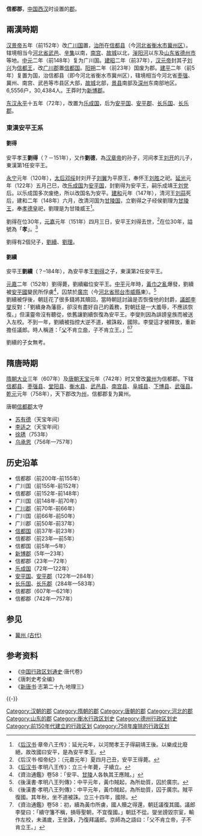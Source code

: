 {{unreferenced|time=2013-2-5}}
'''信都郡'''，[[中国|中国]][[西汉|西汉]]时设置的[[郡|郡]]。

==兩漢時期==
[[汉景帝|汉景帝]]五年（前152年）改[[广川国|广川国]]置，[[治所|治所]]在[[信都县_(西汉)|信都县]]（今[[河北省|河北省]][[衡水市|衡水市]][[冀州区|冀州区]]）。辖境相当今[[河北省|河北省]][[武邑县|武邑]]、[[辛集市|辛集]]以南，[[南宫市|南宫]]、[[故城县|故城]]以北，[[滏阳河|滏阳河]]以东及[[山东省|山东省]][[德州市|德州市]]等地。[[中元|中元]]二年（前148年）复为广川国。[[建昭|建昭]]二年（前37年），[[汉元帝|汉元帝]]封其子[[刘兴_(中山王)|刘兴]]为[[信都王|信都王]]，改[[广川郡|广川郡]]置[[信都国|信都国]]。[[阳朔_(西汉)|阳朔]]二年（前23年）国废为郡。[[建平_(西汉)|建平]]二年（前5年）复置为国，治信都县（即今河北省衡水市冀州区），辖境相当今河北省[[枣强县|枣强]]、冀州、南宫、武邑等市县区大部，[[故城县|故城]]北部，[[景县|景县]]南部及[[深州市|深州]]东南部地区。6,5556户，30,4384人。王莽时为[[新博郡|新博郡]]。

[[东汉|东汉]][[永平_(东汉)|永平]]十五年（72年），改置为[[乐成国|乐成国]]，后为[[安平国|安平国]]、[[安平郡_(东汉)|安平郡]]、[[长乐国|长乐国]]、[[长乐郡_(西晋)|长乐郡]]。

===東漢安平王系===
====劉得====
安平孝王'''劉得'''（？－151年），又作'''劉德'''，為[[汉章帝|汉章帝]]的孙子，河间孝王[[劉開_(漢朝)|刘开]]的儿子，東漢第1任安平王。

[[永宁_(东汉)|永宁]]元年（120年），[[太后|太后]][[邓绥|邓绥]]封刘开子[[刘翼|刘翼]]为平原王，奉怀王[[劉勝_(平原王)|刘胜]]之祀。[[延光|延光]]元年（122年）五月己巳，改[[乐成国|乐成国]]为[[安平国|安平国]]，封劉得为安平王，嗣乐成靖王[[刘党|刘党]]后。以乐成国多次废绝，所以改国名为安平。[[建和_(东汉)|建和]]元年（147年），清河王[[刘蒜|刘蒜]]死后，建和二年（148年）六月，改清河国为[[甘陵国|甘陵国]]，立劉得之子经侯劉理为[[甘陵王|甘陵王]]，奉[[刘庆_(东汉)|孝德皇]]祀，劉理是为甘陵威王<ref>《[[后汉书|后汉书]]·章帝八王传》：延光元年，以河閒孝王子得嗣靖王後。以樂成比廢絕，故改國曰安平，是為安平孝王。</ref>。

劉得在位30年，[[元嘉_(东汉)|元嘉]]元年（151年）四月三日，安平王刘得去世，<ref>《后汉书·桓帝纪》：〔元嘉元年〕夏四月己丑，安平王得薨。</ref>在位30年，謚號為「'''孝'''」。<ref>《[[后汉书|后汉书]]·孝明八王传》：立三十年薨，子續立。</ref>

劉得有2個兒子，[[劉續_(安平王)|劉續]]、[[劉理_(甘陵王)|劉理]]。

====劉續====
安平王'''劉續'''（？–184年），為安平孝王[[劉得_(安平王)|劉得]]之子，東漢第2任安平王。

[[元嘉_(东汉)|元嘉]]二年（152年）劉得薨，劉續繼位安平王。[[中平|中平]]元年時，[[黃巾之亂|黃巾之亂]]爆發，劉續被[[安平國|安平國]]變民所俘虜<ref>《資治通鑑》卷58：「安平、[[甘陵國|甘陵]]人各執其王應賊。」</ref>，囚禁於[[廣宗|廣宗]]（今[[河北省|河北省]][[邢台市|邢台市]][[威縣|威縣]]東）。<ref>《後漢書·孝明八王列傳》：中平元年，黃巾賊起，為所劫質，囚於廣宗。</ref><br>

劉續被俘後，朝廷花了很多錢將其贖回，當時朝廷討論是否恢復他的封爵，[[議郎|議郎]][[李燮|李燮]]反對：「劉續身為藩臣，卻沒有盡好自己的義務，對朝廷是一大羞辱，不應該恢復。」但漢靈帝沒有聽從，依舊讓劉續恢復為安平王。李燮則因為誹謗皇族而被送入左校。不到一年，劉續被指控大逆不道，被誅殺，國除。李燮這才被釋放，重新擔任議郎。時人稱道：「[[李固|父]]不肯立[[漢質帝|帝]]，子不肯立王。」<ref>《後漢書·孝明八王列傳》：中平元年，黃巾賊起，為所劫質，囚于廣宗。賊平復國。其年秋，坐不道被誅。立三十四年，國除。</ref><ref>《資治通鑑》卷58：初，續為黃巾所虜，國人贖之得還，朝廷議復其國。議郎李燮曰：「續守籓不稱，損辱聖朝，不宜復國。」朝廷不從。燮坐謗毀宗室，輸作左校，未滿歲，王坐誅，乃復拜議郎。京師為之語曰：「父不肯立帝，子不肯立王。」</ref>

劉續的子女無考。

==隋唐時期==
[[隋朝|隋朝]][[大业_(年号)|大业]]三年（607年）及[[唐朝|唐朝]][[天宝_(唐朝)|天宝]]元年（742年）时又曾改[[冀州_(河北)|冀州]]为信都郡。下辖[[信都县|信都县]]、[[枣强县|枣强县]]、[[堂阳县|堂阳县]]、[[衡水县|衡水县]]、[[武邑县|武邑县]]、[[南宫县|南宫县]]、[[阜城县|阜城县]]、[[下博县|下博县]]、[[武强县|武强县]]。[[乾元_(唐朝)|乾元]]元年（758年），天下郡改为[[州|州]]，信都郡复为冀州。
;唐朝[[信都郡|信都郡]]太守
*[[苏有德|苏有德]]（天宝年间）
*[[李适之|李适之]]（天宝年间）
*[[徐琇|徐琇]]（753年）
*[[乌承恩|乌承恩]]（756年—757年）
== 历史沿革 ==
*信都郡（前200年-前155年）
*广川国（前155年-前152年）
*信都郡（前152年-前148年）
*广川国（前148年-前70年）
*[[广川郡|广川郡]]（前70年-前66年）
*广川国（前66年-前50年）
*广川郡（前50年-前37年）
*[[信都国|信都国]]（前37年-前23年）
*信都郡（前23年—前5年）
*信都国（前5年—5年）
*[[新博郡|新博郡]]（5年—23年）
*信都郡（23年—72年）
*[[乐成国|乐成国]]（72年—122年）
*[[安平国|安平国]]、[[安平郡_(东汉)|安平郡]]（122年—284年）
*[[长乐国|长乐国]]、[[长乐郡_(西晋)|长乐郡]]（284年—583年）
*信都郡（607年—621年）
*信都郡（742年—757年）

==参见==
*[[冀州_(古代)|冀州 (古代)]]

== 参考资料 ==
*《[[中国行政区划通史|中国行政区划通史]]·唐代卷》
*《唐刺史考全编》
*《[[新唐书|新唐书]]·志第二十九·地理三》
{{-}}
{{西漢行政區劃|nocat}}
{{東漢行政區劃|nocat}}
{{三國行政區劃|nocat}}
{{西晉行政區劃|nocat}}

{{DEFAULTSORT:X}}
[[Category:汉朝的郡|Category:汉朝的郡]] 
[[Category:隋朝的郡|Category:隋朝的郡]] 
[[Category:唐朝的郡|Category:唐朝的郡]] 
[[Category:河北的郡|Category:河北的郡]]
[[Category:山东的郡|Category:山东的郡]]
[[Category:衡水行政区划史|Category:衡水行政区划史]]
[[Category:德州行政区划史|Category:德州行政区划史]]
[[Category:前150年代建立的行政区划|Category:前150年代建立的行政区划]]
[[Category:758年废除的行政区划|Category:758年废除的行政区划]]